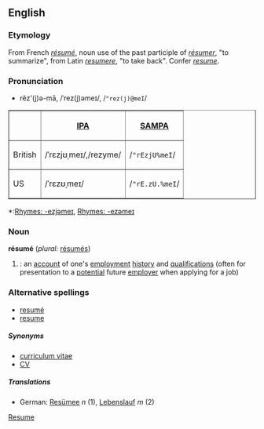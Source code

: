 ==English==

=== Etymology ===
From French ''[[résumé]]'', noun use of the past participle of ''[[résumer]]'', "to summarize", from Latin ''[[resumere]]'', "to take back". Confer ''[[resume#English|resume]]''.

===Pronunciation===
*rĕz'(j)ə-mā, /ˈrez(j)əmeɪ/, /<tt>"rez(j)@meI</tt>/

<!--Shouldn't we be using Wiki tables for this stuff?-->
<table border=1> 
<tr><th> <th>[[w:IPA|IPA]]<th>[[Pronunciation guide|SAMPA]]</tr>
<tr><td>British</td><td>/ˈrɛzjʊˌmeɪ/,/rezyme/</td> <td>/<tt>"rEzjU%meI</tt>/</td></tr>
<tr><td>US</td> <td>/ˈrɛzʊˌmeɪ/</td> <td>/<tt>"rE.zU.%meI</tt>/</td></tr>
</table>
*:[[Rhymes:English:-ezjəmeɪ|Rhymes: -ezjəmeɪ]], [[Rhymes:English:-ezəmeɪ|Rhymes: -ezəmeɪ]]


=== Noun ===
'''résumé''' (''plural:'' [[résumés]])
# {{cattag|US}}: an [[account]] of one's [[employment]] [[history]] and [[qualification]]s (often for presentation to a [[potential]] future [[employer]] when applying for a job)

===Alternative spellings===
* [[resumé]]
* [[resume]]

=====Synonyms=====
* [[curriculum vitae]] {{cattag|UK}}
* [[CV]]<!-- maybe also c.v. or C.V. -->

=====Translations=====
*German: [[Resümee]] ''n'' (1), [[Lebenslauf]] ''m'' (2)

[[Category:English words spelled with diacritics or ligatures|Resume]]